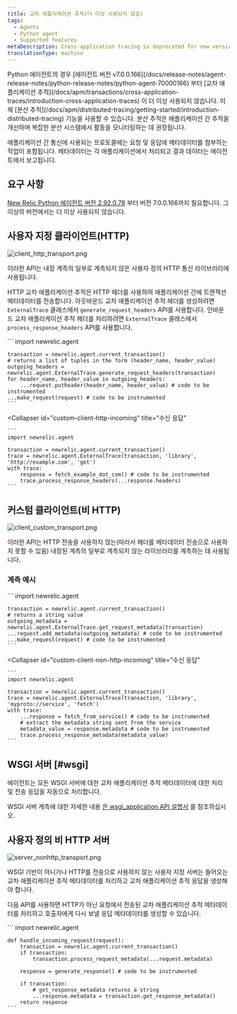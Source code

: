 ```yaml
---
title: 교차 애플리케이션 추적(더 이상 사용되지 않음)
tags:
  - Agents
  - Python agent
  - Supported features
metaDescription: Cross-application tracing is deprecated for new versions of the New Relic Python agent.
translationType: machine
---
```





<Callout variant="important">
  Python 에이전트의 경우 [에이전트 버전 v7.0.0.166](/docs/release-notes/agent-release-notes/python-release-notes/python-agent-70000166) 부터 [교차 애플리케이션 추적](/docs/apm/transactions/cross-application-traces/introduction-cross-application-traces) 이 더 이상 사용되지 않습니다. 이제 [분산 추적](/docs/apm/distributed-tracing/getting-started/introduction-distributed-tracing) 기능을 사용할 수 있습니다. 분산 추적은 애플리케이션 간 추적을 개선하며 복잡한 분산 시스템에서 활동을 모니터링하는 데 권장됩니다.
</Callout>

애플리케이션 간 통신에 사용되는 프로토콜에는 요청 및 응답에 메타데이터를 첨부하는 작업이 포함됩니다. 메타데이터는 각 애플리케이션에서 처리되고 결과 데이터는 에이전트에서 보고됩니다.

## 요구 사항

[New Relic Python 에이전트 버전 2.92.0.78](/docs/release-notes/agent-release-notes/python-release-notes/python-agent-292078) 부터 버전 7.0.0.166까지 필요합니다. 그 이상의 버전에서는 더 이상 사용되지 않습니다.

## 사용자 지정 클라이언트(HTTP)

<img
  title="client_http_transport.png"
  alt="client_http_transport.png"
  src={clientHttpTransport}
/>

이러한 API는 내장 계측의 일부로 계측되지 않은 사용자 정의 HTTP 통신 라이브러리에 사용됩니다.

HTTP 교차 애플리케이션 추적은 HTTP 헤더를 사용하여 애플리케이션 간에 트랜잭션 메타데이터를 전송합니다. 아웃바운드 교차 애플리케이션 추적 헤더를 생성하려면 `ExternalTrace` 클래스에서 `generate_request_headers` API를 사용합니다. 인바운드 교차 애플리케이션 추적 헤더를 처리하려면 `ExternalTrace` 클래스에서 `process_response_headers` API를 사용합니다.

<CollapserGroup>
  <Collapser
    id="custom-client-http-outgoing"
    title="발신 요청"
  >
    ```
    import newrelic.agent

    transaction = newrelic.agent.current_transaction()
    # returns a list of tuples in the form (header_name, header_value)
    outgoing_headers = newrelic.agent.ExternalTrace.generate_request_headers(transaction)
    for header_name, header_value in outgoing_headers:
        ...request.putheader(header_name, header_value) # code to be instrumented
    ...make_request(request) # code to be instrumented
    ```
  </Collapser>

  <Collapser
    id="custom-client-http-incoming"
    title="수신 응답"
  >
    ```
    import newrelic.agent

    transaction = newrelic.agent.current_transaction()
    trace = newrelic.agent.ExternalTrace(transaction, 'library', 'http://example.com', 'get')
    with trace:
        response = fetch_example_dot_com() # code to be instrumented
        trace.process_response_headers(...response.headers)
    ```
  </Collapser>
</CollapserGroup>

## 커스텀 클라이언트(비 HTTP)

<img
  title="client_custom_transport.png"
  alt="client_custom_transport.png"
  src={clientCustomTransport}
/>

이러한 API는 HTTP 전송을 사용하지 않는(따라서 헤더를 메타데이터 전송으로 사용하지 못할 수 있음) 내장된 계측의 일부로 계측되지 않는 라이브러리를 계측하는 데 사용됩니다.

### 계측 예시

<CollapserGroup>
  <Collapser
    id="custom-client-non-http-outgoing"
    title="발신 요청"
  >
    ```
    import newrelic.agent

    transaction = newrelic.agent.current_transaction()
    # returns a string value
    outgoing_metadata = newrelic.agent.ExternalTrace.get_request_metadata(transaction)
    ...request.add_metadata(outgoing_metadata) # code to be instrumented
    ...make_request(request) # code to be instrumented
    ```
  </Collapser>

  <Collapser
    id="custom-client-non-http-incoming"
    title="수신 응답"
  >
    ```
    import newrelic.agent

    transaction = newrelic.agent.current_transaction()
    trace = newrelic.agent.ExternalTrace(transaction, 'library', 'myproto://service', 'fetch')
    with trace:
        ...response = fetch_from_service() # code to be instrumented
        # extract the metadata string sent from the service
        metadata_value = response.metadata # code to be instrumented
        trace.process_response_metadata(metadata_value)
    ```
  </Collapser>
</CollapserGroup>

## WSGI 서버 [#wsgi]

<Callout variant="tip">
  에이전트는 모든 WSGI 서버에 대한 교차 애플리케이션 추적 메타데이터에 대한 처리 및 전송 응답을 자동으로 처리합니다.
</Callout>

WSGI 서버 계측에 대한 자세한 내용 [은 wsgi_application API 설명서](/docs/agents/python-agent/python-agent-api/wsgi_application) 를 참조하십시오.

## 사용자 정의 비 HTTP 서버

<img
  title="server_nonhttp_transport.png"
  alt="server_nonhttp_transport.png"
  src={serverNonhttpTransport}
/>

WSGI 기반이 아니거나 HTTP를 전송으로 사용하지 않는 사용자 지정 서버는 들어오는 교차 애플리케이션 추적 메타데이터를 처리하고 교차 애플리케이션 추적 응답을 생성해야 합니다.

다음 API를 사용하면 HTTP가 아닌 요청에서 전송된 교차 애플리케이션 추적 메타데이터를 처리하고 호출자에게 다시 보낼 응답 메타데이터를 생성할 수 있습니다.

<CollapserGroup>
  <Collapser
    id="custom-non-http-server-example"
    title="계측 예시"
  >
    ```
    import newrelic.agent

    def handle_incoming_request(request):
        transaction = newrelic.agent.current_transaction()
        if transaction:
        	transaction.process_request_metadata(...request.metadata)

        response = generate_response() # code to be instrumented

        if transaction:
        	# get_response_metadata returns a string
            ...response.metadata = transaction.get_response_metadata()
        return response
    ```
  </Collapser>
</CollapserGroup>
